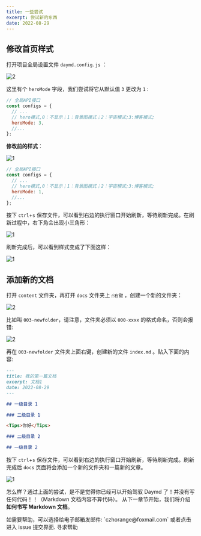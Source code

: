 ```yaml
---
title: 一些尝试
excerpt: 尝试新的东西
date: 2022-08-29
---
```


## 修改首页样式

打开项目全局设置文件 `daymd.config.js` ：

![2](https://jetzihan-img.oss-cn-beijing.aliyuncs.com/blog/1661832533928.png)

这里有个 `heroMode` 字段，我们尝试将它从默认值 `3` 更改为 `1` :

```js title="修改前"
// 全局API接口
const configs = {
  // ...
  // hero模式,0：不显示；1：背景图模式；2：宇宙模式;3:博客模式;
  heroMode: 3,
  //...
};
```

**修改前的样式**：

![1](https://jetzihan-img.oss-cn-beijing.aliyuncs.com/blog/20220829190438.png)

```js title="修改后"
// 全局API接口
const configs = {
  // ...
  // hero模式,0：不显示；1：背景图模式；2：宇宙模式;3:博客模式;
  heroMode: 1,
  //...
};
```

按下 `ctrl`+`s` 保存文件，可以看到右边的执行窗口开始刷新，等待刷新完成。在刷新过程中，右下角会出现小三角形：

![1](https://jetzihan-img.oss-cn-beijing.aliyuncs.com/blog/1661825987922.png)

刷新完成后，可以看到样式变成了下面这样：

![1](https://jetzihan-img.oss-cn-beijing.aliyuncs.com/blog/20220829190246.png)

## 添加新的文档

打开 `content` 文件夹，再打开 `docs` 文件夹上 `🖱右键` ，创建一个新的文件夹：

![2](https://jetzihan-img.oss-cn-beijing.aliyuncs.com/blog/20220830120956.png)

比如叫 `003-newfolder`，请注意，文件夹必须以 `000-xxxx` 的格式命名，否则会报错:

![2](https://jetzihan-img.oss-cn-beijing.aliyuncs.com/blog/1661771530648.png)

再在 `003-newfolder` 文件夹上面右键，创建新的文件 `index.md` 。贴入下面的内容:

```md
---
title: 我的第一篇文档
excerpt: 文档1
date: 2022-08-29
---

## 一级目录 1

### 二级目录 1

<Tips>你好</Tips>

### 二级目录 2

## 一级目录 2
```

按下 `ctrl`+`s` 保存文件，可以看到右边的执行窗口开始刷新，等待刷新完成。刷新完成后 `docs` 页面将会添加一个新的文件夹和一篇新的文章。

![1](https://jetzihan-img.oss-cn-beijing.aliyuncs.com/blog/20220829195336.png)

怎么样？通过上面的尝试，是不是觉得你已经可以开始驾驭 Daymd 了！并没有写任何代码！！（Markdown 文档内容不算代码）。
从下一章节开始，我们将介绍**如何书写 Markdown 文档**。

<Tips title="遇到问题？">
  如需要帮助，可以选择给电子邮箱发邮件: `czhorange@foxmail.com` 或者点击进入
  issue 提交界面.
  <To to="https://github.com/inannan423/Daymd/issues">寻求帮助</To>
</Tips>
